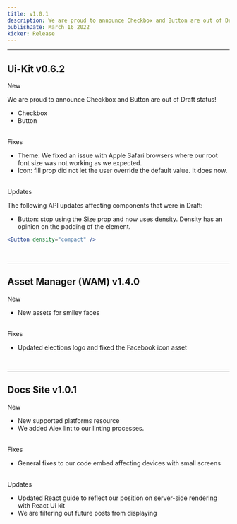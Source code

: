 ```yaml
---
title: v1.0.1
description: We are proud to announce Checkbox and Button are out of Draft status and are stable!
publishDate: March 16 2022
kicker: Release
---
```


---

## Ui-Kit v0.6.2

<Change type="New">New</Change>
<BR />

We are proud to announce Checkbox and Button are out of Draft status!

- Checkbox
- Button

<BR />
<Change type="Fixes">Fixes</Change>
<BR />

- Theme: We fixed an issue with Apple Safari browsers where our root font size was not working as we expected.
- Icon: fill prop did not let the user override the default value. It does now.

<BR />
<Change type="Updates">Updates</Change>
<BR />

The following API updates affecting components that were in Draft:

- Button: stop using the Size prop and now uses density. Density has an opinion on the padding of the element.

```jsx hideNavBar
<Button density="compact" />
```

<br />

---

## Asset Manager (WAM) v1.4.0

<Change type="New">New</Change>
<BR />

- New assets for smiley faces

<BR />
<Change type="Fixes">Fixes</Change>
<BR />

- Updated elections logo and fixed the Facebook icon asset

<BR />

---

## Docs Site v1.0.1

<Change type="New">New</Change>
<BR />

- New supported platforms resource
- We added Alex lint to our linting processes.

<BR />
<Change type="Fixes">Fixes</Change>
<BR />

- General fixes to our code embed affecting devices with small screens

<BR />
<Change type="Updates">Updates</Change>
<BR />

- Updated React guide to reflect our position on server-side rendering with React Ui kit
- We are filtering out future posts from displaying
